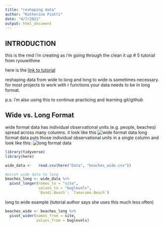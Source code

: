 ```yaml
---
title: "reshaping data"
author: "Katherine Piatti"
date: "4/7/2021"
output: html_document
---
```

## INTRODUCTION

this is the rmd i'm creating as i'm going through the clean it up # 5 tutorial from ryouwithme

here is the [link to tutorial](https://rladiessydney.org/courses/ryouwithme/02-cleanitup-5/)

reshaping data from wide to long and long to wide is sometimes necessary. for most projects to work with r functions your data needs to be in long format. 

p.s. i'm also using this to continue practicing and learning git/github


## Wide vs. Long Format

wide format data has individual observational units (e.g. people, beaches) spread across many columns. it look like this
![wide format data](wide format data.png)
long format data puts those individual observational units in a single column and look like this: 
![long format data](long format data.png)
```r
library(tidyverse)
library(here)
```

```r
wide_data <-   read.csv(here("Data", "beaches_wide.csv"))
```

```r
#pivot wide data to long
beaches_long <- wide_data %>% 
  pivot_longer(names_to = "site",
               values_to = "buglevels",
               `Bondi.Beach`: `Tamarama.Beach`)
```


long to wide example (tutorial author says she uses this much less often)
```r
beaches_wide <- beaches_long %>% 
  pivot_wider(names_from = site,
              values_from = buglevels)
```

